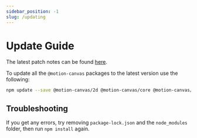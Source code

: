 ```yaml
---
sidebar_position: -1
slug: /updating
---
```


# Update Guide

The latest patch notes can be found
[here](https://github.com/motion-canvas/motion-canvas/releases).

To update all the `@motion-canvas` packages to the latest version use the
following:

```bash
npm update --save @motion-canvas/2d @motion-canvas/core @motion-canvas/ui @motion-canvas/vite-plugin
```

## Troubleshooting

If you get any errors, try removing `package-lock.json` and the `node_modules`
folder, then run `npm install` again.
